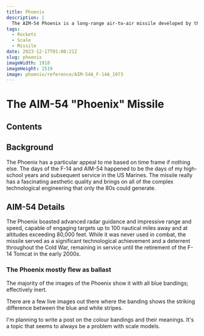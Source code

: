 ```yaml
---
title: Phoenix
description: |
  The AIM-54 Phoenix is a long-range air-to-air missile developed by the United States during the late 1960s and early 1970s. It was primarily designed for use with the U.S. Navy's F-14 Tomcat.
tags:
  - Rockets
  - Scale
  - Missile
date: 2023-12-17T01:08:21Z
slug: phoenix
imageWidth: 1918
imageHeight: 1519
image: phoenix/reference/AIM-54A_F-14A_1973
---
```

# The AIM-54 "Phoenix" Missile

## Contents

## Background

The Phoenix has a particular appeal to me based on time frame if nothing else.
The days of the F-14 and AIM-54 happened to be the days of my high-school years
and subsequent service in the US Marines. The missile really has a fascinating
aesthetic quality and brings on all of the complex technological engineering
that only the 80s could generate.

## AIM-54 Details

The Phoenix boasted advanced radar guidance and impressive range and speed,
capable of engaging targets up to 100 nautical miles away and at altitudes
exceeding 80,000 feet. While it was never used in combat, the missile served
as a significant technological achievement and a deterrent throughout the Cold
War, remaining in service until the retirement of the F-14 Tomcat in the early
2000s.

### The Phoenix mostly flew as ballast

The majority of the images of the Phoenix show it with all blue bandings;
effectively inert.


There are a few live images out there where the banding shows the striking
difference between the blue and white stripes.

<BlogImage src="phoenix/reference/54a_ready" alt="ready" />

I'm planning to write a post on the colour bandings and their meanings. 
It's a topic that seems to always be a problem with scale models.

